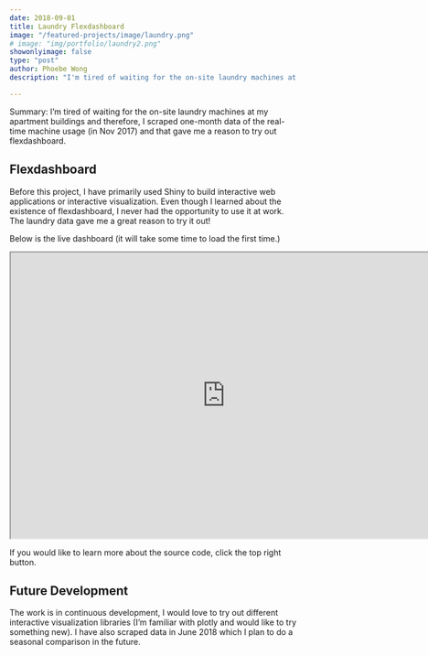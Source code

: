 ```yaml
---
date: 2018-09-01
title: Laundry Flexdashboard
image: "/featured-projects/image/laundry.png"
# image: "img/portfolio/laundry2.png"
showonlyimage: false
type: "post"
author: Phoebe Wong
description: "I'm tired of waiting for the on-site laundry machines at my apartment buildings and therefore, I scraped one-month data of the real-time machine usage (in Nov 2017) and that gave me a reason to try out flexdashboard."

---
```


Summary: I'm tired of waiting for the on-site laundry machines at my apartment buildings and therefore, I scraped one-month data of the real-time machine usage (in Nov 2017) and that gave me a reason to try out flexdashboard.

## Flexdashboard 
Before this project, I have primarily used Shiny to build interactive web applications or interactive visualization. Even though I learned about the existence of flexdashboard, I never had the opportunity to use it at work. The laundry data gave me a great reason to try it out!

<!-- ![Laundry Dashboard](/featured-projects/image/laundry2.png) -->
Below is the live dashboard (it will take some time to load the first time.)

<iframe width = "750" height = "500" src="https://phoebewong.shinyapps.io/laundry-data-dashboard/"></iframe>

If you would like to learn more about the source code, click the top right button.

## Future Development
The work is in continuous development, I would love to try out different interactive visualization libraries (I'm familiar with plotly and would like to try something new). I have also scraped data in June 2018 which I plan to do a seasonal comparison in the future.